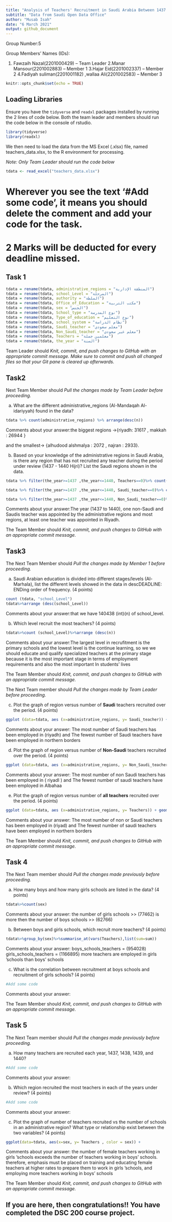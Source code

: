 ---
title: "Analysis of Teachers' Recruitment in Saudi Arabia Between 1437 and 1440"
subtitle: "Data from Saudi Open Data Office"
author: "Musab Isah"
date: "6 March 2021"
output: github_document
---

Group Number:5

Group Members' Names (IDs):

1. Fawzaih Nazal(2201000429) -- Team Leader
2.Manar Mansour(2201002883)    -- Member 1
3.Hajar Eid(2201002337)    -- Member 2
4.Fadiyah suliman(2201001182)  ,wallaa Ali(2201002583) -- Member 3


```{r setup, include=FALSE}
knitr::opts_chunk$set(echo = TRUE)
```

## Loading Libraries 

Ensure you have the `tidyverse` and `readxl` packages installed by running the 2 lines of code below. Both the team leader and members should run the code below in the console of rstudio.

```{r libraries, echo=FALSE, message = FALSE}
library(tidyverse)
library(readxl)
```


We then need to load the data from the MS Excel (.xlsx) file, named teachers_data.xlsx, to the R environment for processing.

*Note: Only Team Leader should run the code below*

```{r load_data, message = FALSE}
tdata <- read_excel("teachers_data.xlsx")
```

# Wherever you see the text '#Add some code', it means you should delete the comment and add your code for the task.

# 2 Marks will be deducted for every deadline missed.

## Task 1
\textcolor{red}{(8 points)}

```{r tidy_data}
tdata = rename(tdata, administrative_regions = "المنطقة الإدارية")
tdata = rename(tdata, school_Level = "المرحلة")
tdata = rename(tdata, authority = "السلطة")
tdata = rename(tdata, Office_of_Education = "مكتب التربية")
tdata = rename(tdata, sex = "الجنس")
tdata = rename(tdata, School_type = "نوع المدرسة")
tdata = rename(tdata, Type_of_education = "نوع التعليم")
tdata = rename(tdata, school_system = "نظام الدراسة")
tdata = rename(tdata, Saudi_teacher = "معلم سعودي")
tdata = rename(tdata, Non_Saudi_teacher = "معلم غير سعودي")
tdata = rename(tdata, Teachers = "معلمين جملة")
tdata = rename(tdata, the_year = "السنة")
```

Team Leader should *Knit, commit, and push changes to GitHub with an appropriate commit message. Make sure to commit and push all changed files so that your Git pane is cleared up afterwards.*

\textcolor{red}{DEADLINE: END OF WEEK 9}

## Task2
\textcolor{red}{(8 points)}

Next Team Member should *Pull the changes made by Team Leader before proceeding.*

(a) What are the different administrative_regions (Al-Mandaqah Al-idariyyah) found in the data?

```{r admin_regions}
tdata %>% count(administrative_regions) %>% arrange(desc(n))
```

Comments about your answer:the biggest regions ->{riyadh: 31617 ,
makkah : 26944 }

and the smallest-> {alhudood alshmalya : 2072 , najran : 2933}.

(b) Based on your knowledge of the administrative regions in Saudi Arabia, is there any region that has not recruited any teacher during the period under review (1437 - 1440 Hijri)? List the Saudi regions shown in the data.

```{r not_recruited_admin_regions}
tdata %>% filter(the_year>=1437 ,the_year<=1440, Teachers==0)%>% count(administrative_regions)

tdata %>% filter(the_year>=1437 ,the_year<=1440, Saudi_teacher==0)%>% count(administrative_regions)%>%arrange(desc(n))

tdata %>% filter(the_year>=1437 ,the_year<=1440, Non_Saudi_teacher==0)%>% count(administrative_regions)%>%arrange(desc(n))

```

Comments about your answer:The year (1437 to 1440), one non-Saudi  and Saudis teacher was appointed by the administrative regions and most regions, at least one teacher was appointed in Riyadh.

The Team Member should *Knit, commit, and push changes to GitHub with an appropriate commit message.*

\textcolor{red}{DEADLINE: END OF WEEK 10}

## Task3
\textcolor{red}{(20 points)}

The Next Team Member should *Pull the changes made by Member 1 before proceeding.*

(a) Saudi Arabian education is divided into different stages/levels (Al-Marhala), list the different levels showed in the data in descDEADLINE: ENDing order of frequency. (4 points)

```{r study_levels}
count (tdata, "school_Level")
tdata%>%arrange (desc(school_Level))
```

Comments about your answer:that we have 140438 (int)(n) of 
school_level.

(b) Which level recruit the most teachers? (4 points)


```{r most_teachers}
tdata%>%count (school_Level)%>%arrange (desc(n))
```

Comments about your answer:The largest level in recrufitment is the primary schools and the lowest level is the continue learning, so we we should educate and qualify specialized teachers at the primary stage because it is the most important stage in terms of employment requirements and also the most important In students' lives

The Team Member should *Knit, commit, and push changes to GitHub with an appropriate commit message.*

The Next Team member should *Pull the changes made by Team Leader before proceeding.*

(c) Plot the graph of region versus number of **Saudi** teachers recruited over the period. (4 points)

```{r plot_admin_regions_saudi}
ggplot (data=tdata, aes (x=administrative_regions, y= Saudi_teacher)) + geom_point (stat="identity")
```

Comments about your answer: The most number of  Saudi teachers has been employed  in (riyadh) and The fewest number of Saudi teachers have been employed in northern borders

(d) Plot the graph of region versus number of **Non-Saudi** teachers recruited over the period. (4 points)

```{r plot_admin_regions_non-saudi}
ggplot (data=tdata, aes (x=administrative_regions, y= Non_Saudi_teacher)) + geom_point (stat="identity")
```

Comments about your answer: The most number of non Saudi teachers has been employed in ( riyadا ) and The fewest number of saudi teachers have been employed in Albahaa

(e) Plot the graph of region versus number of **all teachers** recruited over the period. (4 points)

```{r plot_admin_regions_all}
ggplot (data=tdata, aes (x=administrative_regions, y= Teachers)) + geom_point (stat="identity")
```

Comments about your answer: The most number of non or Saudi teachers has been employed in (riyad) and The fewest number of saudi teachers have been employed in northern borders

The Team Member should *Knit, commit, and push changes to GitHub with an appropriate commit message.*

\textcolor{red}{DEADLINE: END OF WEEK 12}

## Task 4
\textcolor{red}{(12 points)}

The Next Team member should *Pull the changes made previously before proceeding.*

(a) How many boys and how many girls schools are listed in the data? (4 points)

```{r no_boys_girls}
tdata%>%count(sex)
```

Comments about your answer:
the number of girls schools >> (77462) 
is more then the number of boys schools >> (62766)

(b) Between boys and girls schools, which recruit more teachers? (4 points)

```{r recruitment_boys_girls}
tdata%>%group_by(sex)%>%summarise_at(vars(Teachers),list(sum=sum))
```

Comments about your answer:
boys_schools_teachers = (954028)
girls_schools_teachers = (1166895)
more teachers are employed in girls ’schools than boys’ schools

(c) What is the correlation between recruitment at boys schools and recruitment of girls schools? (4 points)

```{r plot_correlation_boys_girls}
#Add some code
```

Comments about your answer:

The Team Member should *Knit, commit, and push changes to GitHub with an appropriate commit message.*

\textcolor{red}{DEADLINE: END OF WEEK 13}

## Task 5
\textcolor{red}{(12 points)}

The Next Team member should *Pull the changes made previously before proceeding.*

(a) How many teachers are recruited each year, 1437, 1438, 1439, and 1440? 

```{r teachers_per_year}
#Add some code
```

Comments about your answer:

(b) Which region recruited the most teachers in each of the years under review? (4 points)

```{r teachers_per_region}
#Add some code
```

Comments about your answer:

(c) Plot the graph of number of teachers recruited vs the number of schools in an administrative region? What type or relationship exist between the two variables? (4 points)

```{r plot_teachers_administrative_regions}
ggplot(data=tdata, aes(x=sex, y= Teachers , color = sex)) +                              geom_bar(stat="identity")
```

Comments about your answer:
the number of female teachers working in girls ’schools exceeds the number of teachers working in boys’ schools. 
therefore, emphasis must be placed on training and educating female teachers at higher rates to prepare them to work in girls ’schools, and employing more teachers working in boys’ schools

The Team Member should *Knit, commit, and push changes to GitHub with an appropriate commit message.*

\textcolor{red}{DEADLINE: END OF WEEK 14}

## If you are here, then congratulations!! You have completed the DSC 200 course project.
